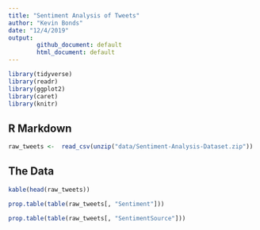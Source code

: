 ```yaml
---
title: "Sentiment Analysis of Tweets"
author: "Kevin Bonds"
date: "12/4/2019"
output: 
        github_document: default
        html_document: default
---
```


```r
library(tidyverse)
library(readr)
library(ggplot2)
library(caret)
library(knitr)
```

## R Markdown

```r
raw_tweets <-  read_csv(unzip("data/Sentiment-Analysis-Dataset.zip"))

```

## The Data

```r
kable(head(raw_tweets))
```

```r
prop.table(table(raw_tweets[, "Sentiment"]))
```

```r
prop.table(table(raw_tweets[, "SentimentSource"]))
```